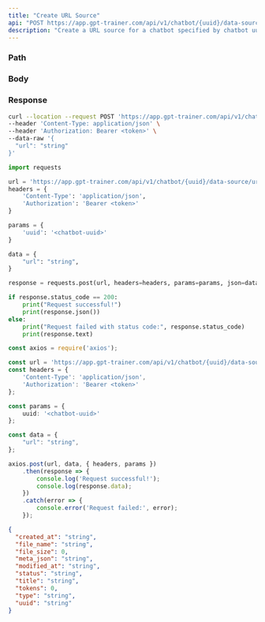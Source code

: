 ```yaml
---
title: "Create URL Source"
api: "POST https://app.gpt-trainer.com/api/v1/chatbot/{uuid}/data-source/url"
description: "Create a URL source for a chatbot specified by chatbot uuid"
---
```


### Path

<ParamField path="uuid" type="string" required/>

### Body

<ParamField body="url" type="string" required/>

### Response

<ResponseField name="created_at" type="string"/>
<ResponseField name="file_name" type="string"/>
<ResponseField name="file_size" type="number"/>
<ResponseField name="meta_json" type="string"/>
<ResponseField name="modified_at" type="string"/>
<ResponseField name="status" type="string"/>
<ResponseField name="title" type="string"/>
<ResponseField name="type" type="string"/>
<ResponseField name="tokens" type="number"/>
<ResponseField name="uuid" type="string"/>

<RequestExample>

```bash Curl
curl --location --request POST 'https://app.gpt-trainer.com/api/v1/chatbot/{uuid}/data-source/url' \
--header 'Content-Type: application/json' \
--header 'Authorization: Bearer <token>' \
--data-raw '{
  "url": "string"
}'
```

```py Python
import requests

url = 'https://app.gpt-trainer.com/api/v1/chatbot/{uuid}/data-source/url'
headers = {
    'Content-Type': 'application/json',
    'Authorization': 'Bearer <token>'
}

params = {
    'uuid': '<chatbot-uuid>'
}

data = {
    "url": "string",
}

response = requests.post(url, headers=headers, params=params, json=data)

if response.status_code == 200:
    print("Request successful!")
    print(response.json())
else:
    print("Request failed with status code:", response.status_code)
    print(response.text)
```

```ts JavaScript
const axios = require('axios');

const url = 'https://app.gpt-trainer.com/api/v1/chatbot/{uuid}/data-source/url';
const headers = {
    'Content-Type': 'application/json',
    'Authorization': 'Bearer <token>'
};

const params = {
    uuid: '<chatbot-uuid>'
};

const data = {
    "url": "string",
};

axios.post(url, data, { headers, params })
    .then(response => {
        console.log('Request successful!');
        console.log(response.data);
    })
    .catch(error => {
        console.error('Request failed:', error);
    });
```

</RequestExample>

<ResponseExample>

```json Response
{
  "created_at": "string",
  "file_name": "string",
  "file_size": 0,
  "meta_json": "string",
  "modified_at": "string",
  "status": "string",
  "title": "string",
  "tokens": 0,
  "type": "string",
  "uuid": "string"
}

```

</ResponseExample>
